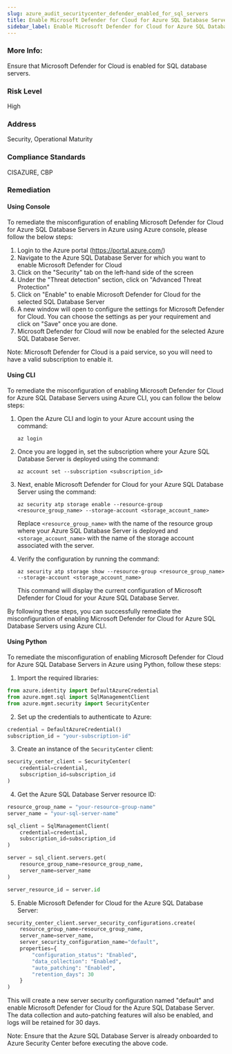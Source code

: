 ```yaml
---
slug: azure_audit_securitycenter_defender_enabled_for_sql_servers
title: Enable Microsoft Defender for Cloud for Azure SQL Database Servers
sidebar_label: Enable Microsoft Defender for Cloud for Azure SQL Database Servers
---
```


### More Info:

Ensure that Microsoft Defender for Cloud is enabled for SQL database servers.

### Risk Level

High

### Address

Security, Operational Maturity

### Compliance Standards

CISAZURE, CBP
### Remediation

#### Using Console

To remediate the misconfiguration of enabling Microsoft Defender for Cloud for Azure SQL Database Servers in Azure using Azure console, please follow the below steps:

1. Login to the Azure portal (https://portal.azure.com/)
2. Navigate to the Azure SQL Database Server for which you want to enable Microsoft Defender for Cloud
3. Click on the "Security" tab on the left-hand side of the screen
4. Under the "Threat detection" section, click on "Advanced Threat Protection"
5. Click on "Enable" to enable Microsoft Defender for Cloud for the selected SQL Database Server
6. A new window will open to configure the settings for Microsoft Defender for Cloud. You can choose the settings as per your requirement and click on "Save" once you are done.
7. Microsoft Defender for Cloud will now be enabled for the selected Azure SQL Database Server.

Note: Microsoft Defender for Cloud is a paid service, so you will need to have a valid subscription to enable it.

#### Using CLI

To remediate the misconfiguration of enabling Microsoft Defender for Cloud for Azure SQL Database Servers using Azure CLI, you can follow the below steps:

1. Open the Azure CLI and login to your Azure account using the command:
   ```
   az login
   ```

2. Once you are logged in, set the subscription where your Azure SQL Database Server is deployed using the command:
   ```
   az account set --subscription <subscription_id>
   ```

3. Next, enable Microsoft Defender for Cloud for your Azure SQL Database Server using the command:
   ```
   az security atp storage enable --resource-group <resource_group_name> --storage-account <storage_account_name>
   ```
   Replace `<resource_group_name>` with the name of the resource group where your Azure SQL Database Server is deployed and `<storage_account_name>` with the name of the storage account associated with the server.

4. Verify the configuration by running the command:
   ```
   az security atp storage show --resource-group <resource_group_name> --storage-account <storage_account_name>
   ```
   This command will display the current configuration of Microsoft Defender for Cloud for your Azure SQL Database Server.

By following these steps, you can successfully remediate the misconfiguration of enabling Microsoft Defender for Cloud for Azure SQL Database Servers using Azure CLI.

#### Using Python

To remediate the misconfiguration of enabling Microsoft Defender for Cloud for Azure SQL Database Servers in Azure using Python, follow these steps:

1. Import the required libraries:

```python
from azure.identity import DefaultAzureCredential
from azure.mgmt.sql import SqlManagementClient
from azure.mgmt.security import SecurityCenter
```

2. Set up the credentials to authenticate to Azure:

```python
credential = DefaultAzureCredential()
subscription_id = "your-subscription-id"
```

3. Create an instance of the `SecurityCenter` client:

```python
security_center_client = SecurityCenter(
    credential=credential,
    subscription_id=subscription_id
)
```

4. Get the Azure SQL Database Server resource ID:

```python
resource_group_name = "your-resource-group-name"
server_name = "your-sql-server-name"

sql_client = SqlManagementClient(
    credential=credential,
    subscription_id=subscription_id
)

server = sql_client.servers.get(
    resource_group_name=resource_group_name,
    server_name=server_name
)

server_resource_id = server.id
```

5. Enable Microsoft Defender for Cloud for the Azure SQL Database Server:

```python
security_center_client.server_security_configurations.create(
    resource_group_name=resource_group_name,
    server_name=server_name,
    server_security_configuration_name="default",
    properties={
        "configuration_status": "Enabled",
        "data_collection": "Enabled",
        "auto_patching": "Enabled",
        "retention_days": 30
    }
)
```

This will create a new server security configuration named "default" and enable Microsoft Defender for Cloud for the Azure SQL Database Server. The data collection and auto-patching features will also be enabled, and logs will be retained for 30 days.

Note: Ensure that the Azure SQL Database Server is already onboarded to Azure Security Center before executing the above code.



